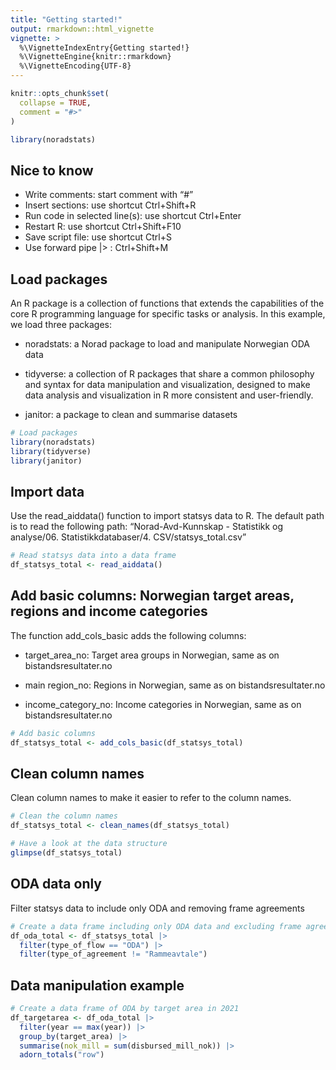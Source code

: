 ```yaml
---
title: "Getting started!"
output: rmarkdown::html_vignette
vignette: >
  %\VignetteIndexEntry{Getting started!}
  %\VignetteEngine{knitr::rmarkdown}
  %\VignetteEncoding{UTF-8}
---
```


```r
knitr::opts_chunk$set(
  collapse = TRUE,
  comment = "#>"
)
```

```r
library(noradstats)
```

## Nice to know

-   Write comments: start comment with "\#"
-   Insert sections: use shortcut Ctrl+Shift+R
-   Run code in selected line(s): use shortcut Ctrl+Enter
-   Restart R: use shortcut Ctrl+Shift+F10
-   Save script file: use shortcut Ctrl+S
-   Use forward pipe \|\> : Ctrl+Shift+M

## Load packages

An R package is a collection of functions that extends the capabilities of the core R programming language for specific tasks or analysis. In this example, we load three packages:

-   noradstats: a Norad package to load and manipulate Norwegian ODA data

-   tidyverse: a collection of R packages that share a common philosophy and syntax for data manipulation and visualization, designed to make data analysis and visualization in R more consistent and user-friendly.

-   janitor: a package to clean and summarise datasets

```r
# Load packages
library(noradstats)
library(tidyverse)
library(janitor)
```

## Import data

Use the read_aiddata() function to import statsys data to R. The default path is to read the following path: "Norad-Avd-Kunnskap - Statistikk og analyse/06. Statistikkdatabaser/4. CSV/statsys_total.csv"

```r
# Read statsys data into a data frame
df_statsys_total <- read_aiddata()

```

## Add basic columns: Norwegian target areas, regions and income categories

The function add_cols_basic adds the following columns:

-   target_area_no: Target area groups in Norwegian, same as on bistandsresultater.no

-   main region_no: Regions in Norwegian, same as on bistandsresultater.no

-   income_category_no: Income categories in Norwegian, same as on bistandsresultater.no

```r
# Add basic columns
df_statsys_total <- add_cols_basic(df_statsys_total)

```

## Clean column names

Clean column names to make it easier to refer to the column names.

```r
# Clean the column names
df_statsys_total <- clean_names(df_statsys_total)

# Have a look at the data structure
glimpse(df_statsys_total)
```

## ODA data only

Filter statsys data to include only ODA and removing frame agreements

```r
# Create a data frame including only ODA data and excluding frame agreements
df_oda_total <- df_statsys_total |> 
  filter(type_of_flow == "ODA") |> 
  filter(type_of_agreement != "Rammeavtale")

```

## Data manipulation example

```r
# Create a data frame of ODA by target area in 2021
df_targetarea <- df_oda_total |> 
  filter(year == max(year)) |> 
  group_by(target_area) |> 
  summarise(nok_mill = sum(disbursed_mill_nok)) |> 
  adorn_totals("row")
```
